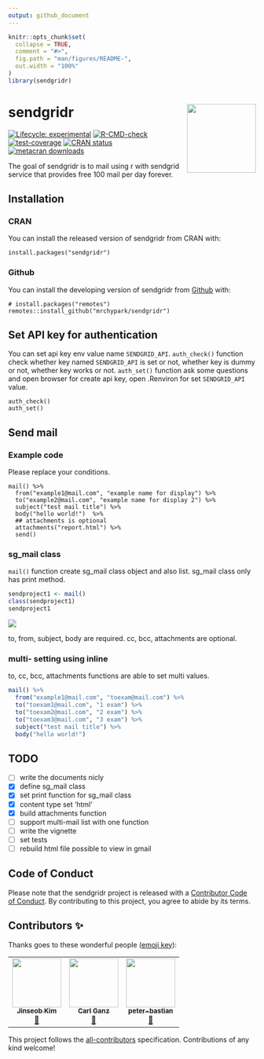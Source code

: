 ```yaml
---
output: github_document
---
```


<!-- README.md is generated from README.Rmd. Please edit that file -->

```r
knitr::opts_chunk$set(
  collapse = TRUE,
  comment = "#>",
  fig.path = "man/figures/README-",
  out.width = "100%"
)
library(sendgridr)
```

# sendgridr <img src="man/figures/logo.png" align="right" height=140/>

<!-- badges: start -->
[![Lifecycle: experimental](https://img.shields.io/badge/lifecycle-experimental-orange.svg)](https://lifecycle.r-lib.org/articles/stages.html#experimental)
[![R-CMD-check](https://github.com/mrchypark/sendgridr/workflows/R-CMD-check/badge.svg)](https://github.com/mrchypark/sendgridr/actions)
[![test-coverage](https://github.com/mrchypark/sendgridr/workflows/test-coverage/badge.svg)](https://github.com/mrchypark/sendgridr/actions)
[![CRAN status](https://www.r-pkg.org/badges/version/sendgridr)](https://CRAN.R-project.org/package=sendgridr)
[![metacran downloads](https://cranlogs.r-pkg.org/badges/sendgridr)](https://cran.r-project.org/package=sendgridr)
<!-- badges: end -->


The goal of sendgridr is to mail using r with sendgrid service that provides free 100 mail per day forever.

## Installation

### CRAN 
You can install the released version of sendgridr from CRAN with:

```
install.packages("sendgridr")
```

### Github

You can install the developing version of sendgridr from [Github](https://github.com/mrchypark/sendgridr) with:

```
# install.packages("remotes")
remotes::install_github("mrchypark/sendgridr")
```

## Set API key for authentication

You can set api key env value name `SENDGRID_API`. `auth_check()` function check whether key named `SENDGRID_API` is set or not, whether key is dummy or not, whether key works or not. `auth_set()` function ask some questions and open browser for create api key, open .Renviron for set `SENDGRID_API` value.

```
auth_check()
auth_set()
```

## Send mail

### Example code

Please replace your conditions.

```
mail() %>% 
  from("example1@mail.com", "example name for display") %>% 
  to("example2@mail.com", "example name for display 2") %>% 
  subject("test mail title") %>% 
  body("hello world!")  %>% 
  ## attachments is optional
  attachments("report.html") %>% 
  send()
```

### sg_mail class

`mail()` function create sg_mail class object and also list.
sg_mail class only has print method.

```r
sendproject1 <- mail()
class(sendproject1)
sendproject1
```

![](https://user-images.githubusercontent.com/6179259/46489370-23453380-c840-11e8-9ca6-7758a92c6e92.png)

to, from, subject, body are required. cc, bcc, attachments are optional.

### multi- setting using inline

to, cc, bcc, attachments functions are able to set multi values.

```r
mail() %>% 
  from("example1@mail.com", "toexam@mail.com") %>% 
  to("toexam1@mail.com", "1 exam") %>% 
  to("toexam2@mail.com", "2 exam") %>% 
  to("toexam3@mail.com", "3 exam") %>% 
  subject("test mail title") %>% 
  body("hello world!")
```

## TODO

- [ ] write the documents nicly
- [x] define sg_mail class
- [x] set print function for sg_mail class
- [x] content type set 'html'
- [x] build attachments function
- [ ] support multi-mail list with one function
- [ ] write the vignette
- [ ] set tests
- [ ] rebuild html file possible to view in gmail

## Code of Conduct
  
Please note that the sendgridr project is released with a [Contributor Code of Conduct](https://mrchypark.github.io/sendgridr/CODE_OF_CONDUCT.html). By contributing to this project, you agree to abide by its terms.

## Contributors ✨

Thanks goes to these wonderful people ([emoji key](https://allcontributors.org/docs/en/emoji-key)):

<!-- ALL-CONTRIBUTORS-LIST:START - Do not remove or modify this section -->
<!-- prettier-ignore-start -->
<!-- markdownlint-disable -->
<table>
  <tr>
    <td align="center"><a href="https://www.zarathu.com"><img src="https://avatars.githubusercontent.com/u/33089958?v=4?s=100" width="100px;" alt=""/><br /><sub><b>Jinseob Kim</b></sub></a><br /><a href="#ideas-jinseob2kim" title="Ideas, Planning, & Feedback">🤔</a></td>
    <td align="center"><a href="https://www.getgoodtree.com"><img src="https://avatars.githubusercontent.com/u/11653794?v=4?s=100" width="100px;" alt=""/><br /><sub><b>Carl Ganz</b></sub></a><br /><a href="#ideas-carlganz" title="Ideas, Planning, & Feedback">🤔</a></td>
    <td align="center"><a href="https://github.com/peter-bastian"><img src="https://avatars.githubusercontent.com/u/79409618?v=4?s=100" width="100px;" alt=""/><br /><sub><b>peter-bastian</b></sub></a><br /><a href="https://github.com/mrchypark/sendgridr/issues?q=author%3Apeter-bastian" title="Bug reports">🐛</a></td>
  </tr>
</table>

<!-- markdownlint-restore -->
<!-- prettier-ignore-end -->

<!-- ALL-CONTRIBUTORS-LIST:END -->

This project follows the [all-contributors](https://github.com/all-contributors/all-contributors) specification. Contributions of any kind welcome!
